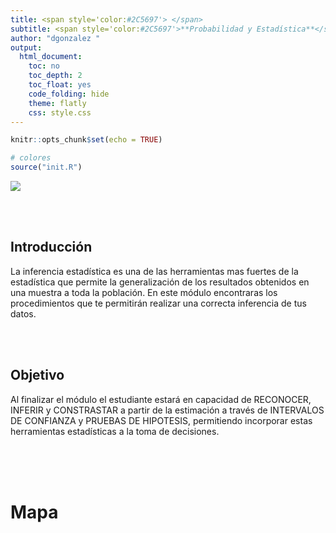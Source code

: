 ```yaml
---
title: <span style='color:#2C5697'> </span>
subtitle: <span style='color:#2C5697'>**Probabilidad y Estadística**</span> 
author: "dgonzalez "
output:
  html_document:
    toc: no
    toc_depth: 2
    toc_float: yes
    code_folding: hide
    theme: flatly
    css: style.css
---
```


```r
knitr::opts_chunk$set(echo = TRUE)

# colores
source("init.R")

```
 
![](img/banner04.png) 

<br/><br/>

<div class="highlight-box">

# **Introducción**

La inferencia estadística es una de las herramientas mas fuertes de la estadística que  permite la generalización de los resultados  obtenidos  en una muestra a  toda  la población. En este módulo encontraras los procedimientos que te permitirán realizar una correcta inferencia de tus datos.

</div>

<br/><br/>

<div class="highlight-box">
# **Objetivo**

Al finalizar el módulo el estudiante estará en capacidad de RECONOCER, INFERIR y CONSTRASTAR a partir de la estimación a través de INTERVALOS DE CONFIANZA  y PRUEBAS DE HIPOTESIS, permitiendo incorporar estas herramientas estadísticas a la toma de decisiones.

</div>

<br/><br/><br/>

# **Mapa**

<!-- ![](img/mapU4B.png) -->

